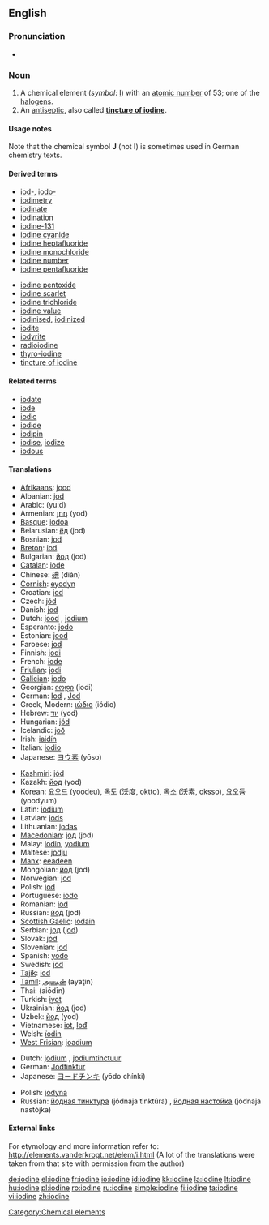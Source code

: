 ==English==

{{elements|I|tellurium|Te|xenon|Xe}}

===Pronunciation===
* {{audio|en-us-iodine.ogg|Audio (US)}}

===Noun===
{{en-noun|-}}
{{wikipedia}}

# A chemical element (''symbol'': [[I]]) with an [[atomic number]] of 53; one of the [[halogen]]s.
# An [[antiseptic]], also called '''[[tincture of iodine]]'''.

====Usage notes====
Note that the chemical symbol '''J''' (not '''I''') is sometimes used in German chemistry texts.

====Derived terms====
{{top2}}
* [[iod-]], [[iodo-]]
* [[iodimetry]]
* [[iodinate]]
* [[iodination]]
* [[iodine-131]]
* [[iodine cyanide]]
* [[iodine heptafluoride]]
* [[iodine monochloride]]
* [[iodine number]]
* [[iodine pentafluoride]]
{{mid2}}
* [[iodine pentoxide]]
* [[iodine scarlet]]
* [[iodine trichloride]]
* [[iodine value]]
* [[iodinised]], [[iodinized]]
* [[iodite]]
* [[iodyrite]]
* [[radioiodine]]
* [[thyro-iodine]]
* [[tincture of iodine]]
{{bottom}}

====Related terms====
* [[iodate]]
* [[iode]]
* [[iodic]]
* [[iodide]]
* [[iodipin]]
* [[iodise]], [[iodize]]
* [[iodous]]

====Translations====
{{trans-top|element}}
* [[Afrikaans]]: [[jood]]
* Albanian: [[jod]]
* Arabic: {{Arab|[[يود]]}} (yu:d) {{m}}
* Armenian: [[յոդ]] (yod)
* [[Basque]]: [[iodoa]]
* Belarusian: [[ёд]] (jod) {{m}}
* Bosnian: [[jod]]
* [[Breton]]: [[iod]] {{m}}
* Bulgarian: [[йод]] (jod) {{m}}
* [[Catalan]]: [[iode]]
* Chinese: [[碘]] (diǎn)
* [[Cornish]]: [[eyodyn]]
* Croatian: [[jod]]
* Czech: [[jód]] {{m}}
* Danish: [[jod]]
* Dutch: [[jood]] {{n}}, [[jodium]] {{n}}
* Esperanto: [[jodo]]
* Estonian: [[jood]]
* Faroese: [[jod]]
* Finnish: [[jodi]]
* French: [[iode]] {{m}}
* [[Friulian]]: [[jodi]]
* [[Galician]]: [[iodo]]
* Georgian: [[იოდი]] (iodi)
* German: [[Iod]] {{n}}, [[Jod]] {{n}}
* Greek, Modern: [[ιώδιο]] (iódio) {{n}}
* Hebrew: [[יוד]] (yod)
* Hungarian: [[jód]]
* Icelandic: [[joð]]
* Irish: [[iaidín]]
* Italian: [[iodio]] {{m}}
* Japanese: [[ヨウ素]] (yōso)
{{trans-mid}}
* [[Kashmiri]]: [[jód]]
* Kazakh: [[йод]] (yod)
* Korean: [[요오드]] (yoodeu), [[옥도]] (沃度, oktto), [[옥소]] (沃素, oksso), [[요오듐]] (yoodyum)
* Latin: [[iodium]]
* Latvian: [[jods]]
* Lithuanian: [[jodas]]
* [[Macedonian]]: [[jод]] (jod) {{m}}
* Malay: [[iodin]], [[yodium]]
* Maltese: [[jodju]]
* [[Manx]]: [[eeadeen]]
* Mongolian: [[йод]] (jod)
* Norwegian: [[jod]]
* Polish: [[jod]] {{m}}
* Portuguese: [[iodo]]
* Romanian: [[iod]] {{n}}
* Russian: [[йод]] (jod) {{m}}
* [[Scottish Gaelic]]: [[ìodain]]
* Serbian: [[jод]] ([[jod]]) {{m}}
* Slovak: [[jód]] {{m}}
* Slovenian: [[jod]]
* Spanish: [[yodo]] {{m}}
* Swedish: [[jod]]
* [[Tajik]]: [[iod]]
* [[Tamil]]: [[அயடின்]] (ayaţin)
* Thai: {{Thai|[[ไอโอดีน]]}} (aiōdīn)
* Turkish: [[iyot]]
* Ukrainian: [[йод]] (jod) {{m}}
* Uzbek: [[йод]] (yod)
* Vietnamese: [[iot]], [[Iođ]]
* Welsh: [[ïodin]]
* [[West Frisian]]: [[joadium]]
{{trans-bottom}}

{{trans-top|antiseptic}}
* Dutch: [[jodium]] {{n}}, [[jodiumtinctuur]] {{m}}
* German: [[Jodtinktur]] {{f}}
* Japanese: [[ヨードチンキ]] (yōdo chínki)
{{trans-mid}}
* Polish: [[jodyna]] {{f}}
* Russian: [[йодная тинктура]] (jódnaja tinktúra) {{f}}, [[йодная настойка]] (jódnaja nastójka) {{f}}
{{trans-bottom}}

====External links====
For etymology and more information refer to:
http://elements.vanderkrogt.net/elem/i.html
(A lot of the translations were taken from that site with permission from the author)

[[Category:Chemical elements]]

[[de:iodine]]
[[el:iodine]]
[[fr:iodine]]
[[io:iodine]]
[[id:iodine]]
[[kk:iodine]]
[[la:iodine]]
[[lt:iodine]]
[[hu:iodine]]
[[pl:iodine]]
[[ro:iodine]]
[[ru:iodine]]
[[simple:iodine]]
[[fi:iodine]]
[[ta:iodine]]
[[vi:iodine]]
[[zh:iodine]]